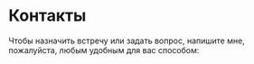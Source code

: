 
# Контакты

Чтобы назначить встречу или задать вопрос, напишите мне, пожалуйста, любым удобным для вас способом:

<Contact href="https://t.me/mariafemina" text="Telegram" icon={telegram} />

<Contact href="https://wa.me/79527361295" text="WhatsApp" icon={whatsapp} />

<Contact href="mailto:mariafedotova33@gmail.com" text="mariafedotova33@gmail.com" icon={gmail} isLink={false} />
